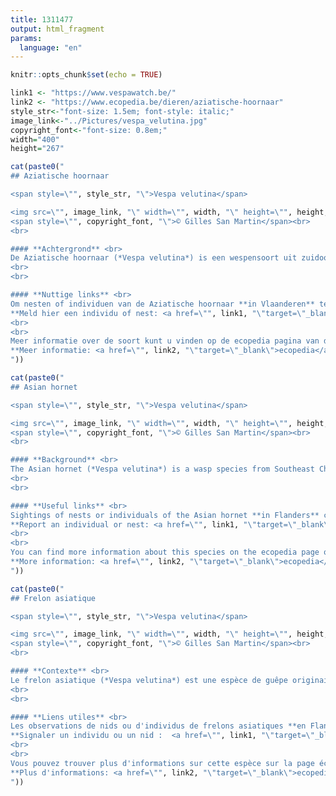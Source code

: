 ```yaml
---
title: 1311477
output: html_fragment
params:
  language: "en"
---
```

<style>
h1.title {
  display: none;
}
</style>

```r
knitr::opts_chunk$set(echo = TRUE)
```

```r
link1 <- "https://www.vespawatch.be/"
link2 <- "https://www.ecopedia.be/dieren/aziatische-hoornaar"
style_str<-"font-size: 1.5em; font-style: italic;"
image_link<-"../Pictures/vespa_velutina.jpg"
copyright_font<-"font-size: 0.8em;"
width="400"
height="267"
```


```r
cat(paste0("
## Aziatische hoornaar

<span style=\"", style_str, "\">Vespa velutina</span>

<img src=\"", image_link, "\" width=\"", width, "\" height=\"", height, "\"><br>
<span style=\"", copyright_font, "\">© Gilles San Martin</span><br>
<br>

#### **Achtergrond** <br>
De Aziatische hoornaar (*Vespa velutina*) is een wespensoort uit zuidoost China. Deze soort werd voor het eerst waargenomen in België in 2011. Intussen is de Aziatische hoornaar wijdverspreid in zowel Vlaanderen als Wallonië. Deze soort jaagt op honingbijen en andere inheemse insecten en vormt ondermeer een bedreiging voor de imkerij.
<br>
<br>

#### **Nuttige links** <br>
Om nesten of individuen van de Aziatische hoornaar **in Vlaanderen** te melden kunt u terecht op het meldpunt Vespa-Watch. Uw meldingen zijn nuttig voor de monitoring en het onderzoek van de soort.<br>
**Meld hier een individu of nest: <a href=\"", link1, "\"target=\"_blank\">Vespa-Watch</a>**
<br>
<br>
Meer informatie over de soort kunt u vinden op de ecopedia pagina van de Aziatische hoornaar.<br>
**Meer informatie: <a href=\"", link2, "\"target=\"_blank\">ecopedia</a>**
"))
```

```r
cat(paste0("
## Asian hornet

<span style=\"", style_str, "\">Vespa velutina</span>

<img src=\"", image_link, "\" width=\"", width, "\" height=\"", height, "\"><br>
<span style=\"", copyright_font, "\">© Gilles San Martin</span><br>
<br>

#### **Background** <br>
The Asian hornet (*Vespa velutina*) is a wasp species from Southeast China. The species was first observed in Belgium in 2011. Since then, the Asian hornet has become widespread in both Flanders and Wallonia. This species preys on honeybees and other native insects and poses a threat to beekeeping.
<br>
<br>

#### **Useful links** <br>
Sightings of nests or individuals of the Asian hornet **in Flanders** can be reported on the Vespa-Watch portal. Your reports are valuable for monitoring and researching the species. <br>
**Report an individual or nest: <a href=\"", link1, "\"target=\"_blank\">Vespa-Watch</a>**
<br>
<br>
You can find more information about this species on the ecopedia page of the Asian hornet (note that this information is currently only invailable in Dutch).<br>
**More information: <a href=\"", link2, "\"target=\"_blank\">ecopedia</a>**
"))
```

```r
cat(paste0("
## Frelon asiatique

<span style=\"", style_str, "\">Vespa velutina</span>

<img src=\"", image_link, "\" width=\"", width, "\" height=\"", height, "\"><br>
<span style=\"", copyright_font, "\">© Gilles San Martin</span><br>
<br>

#### **Contexte** <br>
Le frelon asiatique (*Vespa velutina*) est une espèce de guêpe originaire du sud-est de la Chine. L'espèce a été observée pour la première fois en Belgique en 2011. Depuis lors, le frelon asiatique s'est répandu dans toute la Flandre et la Wallonie. Cette espèce chasse les abeilles domestiques et autres insectes indigènes, et constitue une menace pour l'apiculture.
<br>
<br>

#### **Liens utiles** <br>
Les observations de nids ou d'individus de frelons asiatiques **en Flandre** peuvent être signalées sur le portail Vespa-Watch. Vos signalements sont précieux pour le suivi et la recherche sur cette espèce. <br>
**Signaler un individu ou un nid :  <a href=\"", link1, "\"target=\"_blank\">Vespa-Watch</a>**
<br>
<br>
Vous pouvez trouver plus d'informations sur cette espèce sur la page écopédia du frelon asiatique (notez que cette information est actuellement disponible uniquement en néerlandais).<br>
**Plus d'informations: <a href=\"", link2, "\"target=\"_blank\">ecopedia</a>**
"))
```